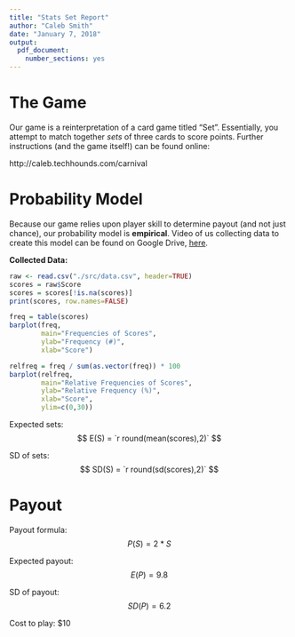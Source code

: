 ```yaml
---
title: "Stats Set Report"
author: "Caleb Smith"
date: "January 7, 2018"
output: 
  pdf_document:
    number_sections: yes
---
```


# The Game

Our game is a reinterpretation of a card game titled "Set". Essentially, you attempt to match together *sets* of three cards to score points. Further instructions (and the game itself!) can be found online:

http://caleb.techhounds.com/carnival

# Probability Model

Because our game relies upon player skill to determine payout (and not just chance), our probability model is **empirical**. Video of us collecting data to create this model can be found on Google Drive, [here](). <!-- TODO add drive link -->

**Collected Data\:**

```r
raw <- read.csv("./src/data.csv", header=TRUE)
scores = raw$Score
scores = scores[!is.na(scores)]
print(scores, row.names=FALSE)
```

```r
freq = table(scores)
barplot(freq,
        main="Frequencies of Scores",
        ylab="Frequency (#)",
        xlab="Score")
```

```r
relfreq = freq / sum(as.vector(freq)) * 100
barplot(relfreq,
        main="Relative Frequencies of Scores",
        ylab="Relative Frequency (%)",
        xlab="Score",
        ylim=c(0,30))
```

Expected sets: $$ E(S) = `r round(mean(scores),2)` $$

SD of sets: $$ SD(S) = `r round(sd(scores),2)` $$

# Payout

Payout formula: $$ P(S) = 2 * S $$

Expected payout: $$ E(P) = 9.8 $$

SD of payout: $$ SD(P) = 6.2 $$

Cost to play: $10